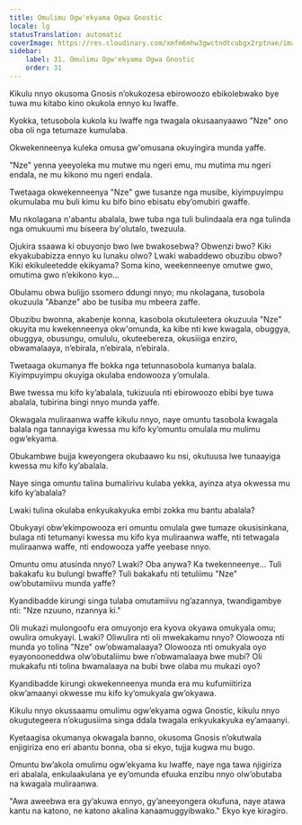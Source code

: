 ```yaml
---
title: Omulimu Ogw'ekyama Ogwa Gnostic
locale: lg
statusTranslation: automatic
coverImage: https://res.cloudinary.com/xmfm6mhw3gwctndtcubgx2rptnae/image/upload/v1740468922/small_cover_tratado_de_psicologia_revolucionaria_a4c0dca4e0.webp
sidebar:
    label: 31. Omulimu Ogw'ekyama Ogwa Gnostic
    order: 31
---
```

Kikulu nnyo okusoma Gnosis n’okukozesa ebirowoozo ebikolebwako bye tuwa mu kitabo kino okukola ennyo ku lwaffe.

Kyokka, tetusobola kukola ku lwaffe nga twagala okusaanyaawo "Nze" ono oba oli nga tetumaze kumulaba.

Okwekenneenya kuleka omusa gw'omusana okuyingira munda yaffe.

"Nze" yenna yeeyoleka mu mutwe mu ngeri emu, mu mutima mu ngeri endala, ne mu kikono mu ngeri endala.

Twetaaga okwekenneenya "Nze" gwe tusanze nga musibe, kiyimpuyimpu okumulaba mu buli kimu ku bifo bino ebisatu eby’omubiri gwaffe.

Mu nkolagana n'abantu abalala, bwe tuba nga tuli bulindaala era nga tulinda nga omukuumi mu biseera by'olutalo, twezuula.

Ojukira ssaawa ki obuyonjo bwo lwe bwakosebwa? Obwenzi bwo? Kiki ekyakubabizza ennyo ku lunaku olwo? Lwaki wabaddewo obuzibu obwo? Kiki ekikuleetedde ekikyama? Soma kino, weekenneenye omutwe gwo, omutima gwo n’ekikono kyo...

Obulamu obwa bulijjo ssomero ddungi nnyo; mu nkolagana, tusobola okuzuula "Abanze" abo be tusiba mu mbeera zaffe.

Obuzibu bwonna, akabenje konna, kasobola okutuleetera okuzuula "Nze" okuyita mu kwekenneenya okw'omunda, ka kibe nti kwe kwagala, obuggya, obuggya, obusungu, omululu, okuteebereza, okusiiiga enziro, obwamalaaya, n’ebirala, n’ebirala, n’ebirala.

Twetaaga okumanya ffe bokka nga tetunnasobola kumanya balala. Kiyimpuyimpu okuyiga okulaba endowooza y’omulala.

Bwe twessa mu kifo ky’abalala, tukizuula nti ebirowoozo ebibi bye tuwa abalala, tubirina bingi nnyo munda yaffe.

Okwagala muliraanwa waffe kikulu nnyo, naye omuntu tasobola kwagala balala nga tannayiga kwessa mu kifo ky’omuntu omulala mu mulimu ogw’ekyama.

Obukambwe bujja kweyongera okubaawo ku nsi, okutuusa lwe tunaayiga kwessa mu kifo ky’abalala.

Naye singa omuntu talina bumalirivu kulaba yekka, ayinza atya okwessa mu kifo ky’abalala?

Lwaki tulina okulaba enkyukakyuka embi zokka mu bantu abalala?

Obukyayi obw’ekimpowooza eri omuntu omulala gwe tumaze okusisinkana, bulaga nti tetumanyi kwessa mu kifo kya muliraanwa waffe, nti tetwagala muliraanwa waffe, nti endowooza yaffe yeebase nnyo.

Omuntu omu atusinda nnyo? Lwaki? Oba anywa? Ka twekenneenye... Tuli bakakafu ku bulungi bwaffe? Tuli bakakafu nti tetuliimu "Nze" ow’obutamiivu munda yaffe?

Kyandibadde kirungi singa tulaba omutamiivu ng’azannya, twandigambye nti: "Nze nzuuno, nzannya ki."

Oli mukazi mulongoofu era omuyonjo era kyova okyawa omukyala omu; owulira omukyayi. Lwaki? Oliwulira nti oli mwekakamu nnyo? Olowooza nti munda yo tolina "Nze" ow’obwamalaaya? Olowooza nti omukyala oyo eyayonooneddwa olw’obutaliimu bwe n’obwamalaaya bwe mubi? Oli mukakafu nti tolina bwamalaaya na bubi bwe olaba mu mukazi oyo?

Kyandibadde kirungi okwekenneenya munda era mu kufumiitiriza okw’amaanyi okwesse mu kifo ky’omukyala gw’okyawa.

Kikulu nnyo okussaamu omulimu ogw’ekyama ogwa Gnostic, kikulu nnyo okugutegeera n’okugusiima singa ddala twagala enkyukakyuka ey’amaanyi.

Kyetaagisa okumanya okwagala banno, okusoma Gnosis n’okutwala enjigiriza eno eri abantu bonna, oba si ekyo, tujja kugwa mu bugo.

Omuntu bw’akola omulimu ogw’ekyama ku lwaffe, naye nga tawa njigiriza eri abalala, enkulaakulana ye ey’omunda efuuka enzibu nnyo olw’obutaba na kwagala muliraanwa.

"Awa aweebwa era gy’akuwa ennyo, gy’aneeyongera okufuna, naye atawa kantu na katono, ne katono akalina kanaamuggyibwako." Ekyo kye kiragiro.

